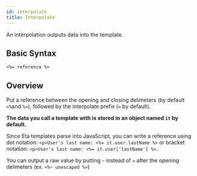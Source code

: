 ```yaml
---
id: interpolate
title: Interpolate
---
```

An interpolation outputs data into the template.

## Basic Syntax
```ejs
<%= reference %>
```

## Overview

Put a reference between the opening and closing delimeters (by default `<%`and `%>`), followed by the interpolate prefix (`=` by default).

**The data you call a template with is stored in an object named `it` by default.**

Since Eta templates parse into JavaScript, you can write a reference using dot notation: `<p>User's last name: <%= it.user.lastName %>` or bracket notation: `<p>User's last name: <%= it.user['lastName'] %>`.


<Hint type="note">

You can output a raw value by putting `~` instead of `=` after the opening delimeters (ex. `<%~ unescaped %>`)

</Hint>

